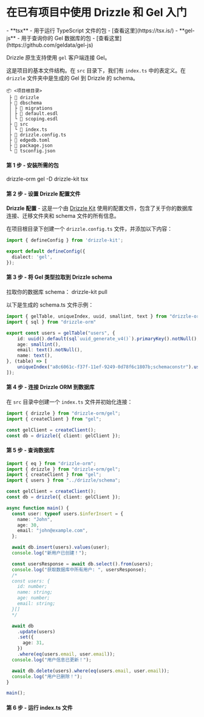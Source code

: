 
<Breadcrumbs/>

# 在已有项目中使用 Drizzle 和 Gel 入门

<Prerequisites>
  - **tsx** - 用于运行 TypeScript 文件的包 - [查看这里](https://tsx.is/)
  - **gel-js** - 用于查询你的 Gel 数据库的包 - [查看这里](https://github.com/geldata/gel-js)
</Prerequisites>

Drizzle 原生支持使用 `gel` 客户端连接 Gel。

这是项目的基本文件结构。在 `src` 目录下，我们有 `index.ts` 中的表定义。在 `drizzle` 文件夹中是生成的 Gel 到 Drizzle 的 schema。

```plaintext
📦 <项目根目录>
 ├ 📂 drizzle
 ├ 📂 dbschema
 │ ├ 📂 migrations
 │ ├ 📜 default.esdl
 │ └ 📜 scoping.esdl
 ├ 📂 src
 │ └ 📜 index.ts
 ├ 📜 drizzle.config.ts
 ├ 📜 edgedb.toml
 ├ 📜 package.json
 └ 📜 tsconfig.json
```

#### 第 1 步 - 安装所需的包
<Npm>
  drizzle-orm gel
  -D drizzle-kit tsx
</Npm>

#### 第 2 步 - 设置 Drizzle 配置文件

**Drizzle 配置** - 这是一个由 [Drizzle Kit](/docs/kit-overview) 使用的配置文件，包含了关于你的数据库连接、迁移文件夹和 schema 文件的所有信息。

在项目根目录下创建一个 `drizzle.config.ts` 文件，并添加以下内容：

```typescript copy filename="drizzle.config.ts"
import { defineConfig } from 'drizzle-kit';

export default defineConfig({
  dialect: 'gel',
});
```

#### 第 3 步 - 将 Gel 类型拉取到 Drizzle schema

拉取你的数据库 schema：
<Npx>
drizzle-kit pull
</Npx>

以下是生成的 schema.ts 文件示例：

```typescript filename="drizzle/schema.ts"
import { gelTable, uniqueIndex, uuid, smallint, text } from "drizzle-orm/gel-core"
import { sql } from "drizzle-orm"

export const users = gelTable("users", {
	id: uuid().default(sql`uuid_generate_v4()`).primaryKey().notNull(),
	age: smallint(),
	email: text().notNull(),
	name: text(),
}, (table) => [
	uniqueIndex("a8c6061c-f37f-11ef-9249-0d78f6c1807b;schemaconstr").using("btree", table.id.asc().nullsLast().op("uuid_ops")),
]);
```

#### 第 4 步 - 连接 Drizzle ORM 到数据库

在 `src` 目录中创建一个 `index.ts` 文件并初始化连接：

```typescript copy filename="src/index.ts"
import { drizzle } from "drizzle-orm/gel";
import { createClient } from "gel";

const gelClient = createClient();
const db = drizzle({ client: gelClient });
```

#### 第 5 步 - 查询数据库

```typescript copy filename="src/index.ts"
import { eq } from "drizzle-orm";
import { drizzle } from "drizzle-orm/gel";
import { createClient } from "gel";
import { users } from "../drizzle/schema";

const gelClient = createClient();
const db = drizzle({ client: gelClient });

async function main() {
  const user: typeof users.$inferInsert = {
    name: "John",
    age: 30,
    email: "john@example.com",
  };

  await db.insert(users).values(user);
  console.log("新用户已创建！");

  const usersResponse = await db.select().from(users);
  console.log("获取数据库中所有用户: ", usersResponse);
  /*
  const users: {
    id: number;
    name: string;
    age: number;
    email: string;
  }[]
  */

  await db
    .update(users)
    .set({
      age: 31,
    })
    .where(eq(users.email, user.email));
  console.log("用户信息已更新！");

  await db.delete(users).where(eq(users.email, user.email));
  console.log("用户已删除！");
}

main();
```

#### 第 6 步 - 运行 index.ts 文件

<RunFile/>